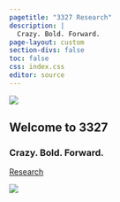 ```yaml
---
pagetitle: "3327 Research"
description: |
  Crazy. Bold. Forward.
page-layout: custom
section-divs: false
toc: false
css: index.css
editor: source
---
```


::: {.hero-banner}

::: {.hero-image .hero-image-left}
![](images/hero_left.png)
:::

::: {.content-block}

# Welcome to 3327

### Crazy. Bold. Forward.

::: {.hero-buttons}
[Research](docs/research/){.btn-action-primary .btn-action .btn .btn-success .btn-lg role="button"}
:::

:::

::: {.hero-image .hero-image-right}
![](images/hero_right.png)
:::

:::


